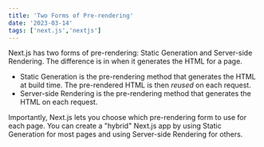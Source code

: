```yaml
---
title: 'Two Forms of Pre-rendering'
date: '2023-03-14'
tags: ['next.js','nextjs']
---
```


Next.js has two forms of pre-rendering: Static Generation and Server-side Rendering. The difference is in when it generates the HTML for a page.

- Static Generation is the pre-rendering method that generates the HTML at build time. The pre-rendered HTML is then _reused_ on each request.
- Server-side Rendering is the pre-rendering method that generates the HTML on each request.

Importantly, Next.js lets you choose which pre-rendering form to use for each page. You can create a "hybrid" Next.js app by using Static Generation for most pages and using Server-side Rendering for others.